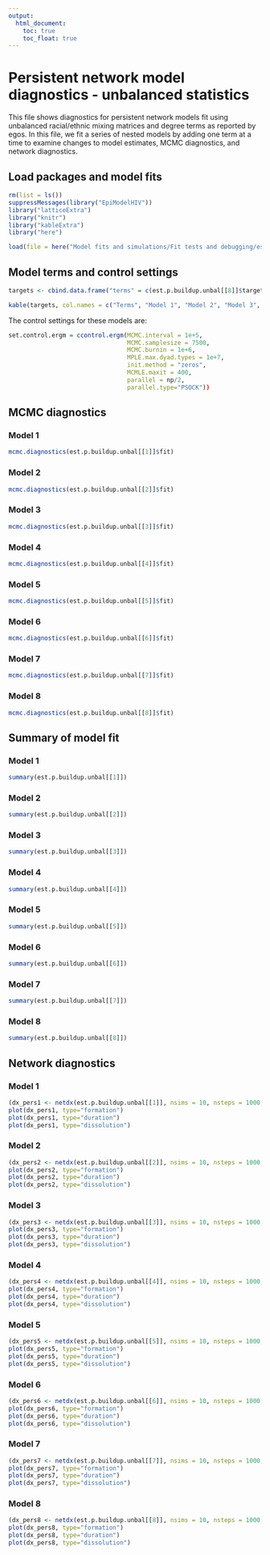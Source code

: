 ```yaml
---
output:
  html_document:
    toc: true
    toc_float: true
---
```

# Persistent network model diagnostics - unbalanced statistics 
This file shows diagnostics for persistent network models fit using unbalanced racial/ethnic mixing matrices and degree terms as reported by egos. In this file, we fit a series of nested models by adding one term at a time to examine changes to model estimates, MCMC diagnostics, and network diagnostics.

## Load packages and model fits
```r
rm(list = ls())
suppressMessages(library("EpiModelHIV"))
library("latticeExtra")
library("knitr")
library("kableExtra")
library("here")

load(file = here("Model fits and simulations/Fit tests and debugging/est/fit.p.buildup.unbal.rda"))

```

## Model terms and control settings

```r
targets <- cbind.data.frame("terms" = c(est.p.buildup.unbal[[8]]$target.stats.names, "degrange", "nodematch.role.class.I", "nodematch.role.class.R"), "stats.1" = round(c(est.p.buildup.unbal[[1]]$target.stats[1], rep(NA,11), est.p.buildup.unbal[[1]]$target.stats[2], -Inf, -Inf),1), "stats.2" = round(c(est.p.buildup.unbal[[2]]$target.stats[1], rep(NA,1), est.p.buildup.unbal[[2]]$target.stats[2:3], rep(NA,8), est.p.buildup.unbal[[2]]$target.stats[4], -Inf, -Inf),1), "stats.3" = round(c(est.p.buildup.unbal[[3]]$target.stats[1], rep(NA,1), est.p.buildup.unbal[[3]]$target.stats[2:3], rep(NA,3), est.p.buildup.unbal[[3]]$target.stats[4:6], rep(NA,2), est.p.buildup.unbal[[3]]$target.stats[7], -Inf, -Inf),1), "stats.4" = round(c(est.p.buildup.unbal[[4]]$target.stats[1:4], rep(NA,3), est.p.buildup.unbal[[4]]$target.stats[5:7], rep(NA,2), est.p.buildup.unbal[[4]]$target.stats[8], -Inf, -Inf),1), "stats.5" = round(c(est.p.buildup.unbal[[5]]$target.stats[1:6], rep(NA,1), est.p.buildup.unbal[[5]]$target.stats[7:9], rep(NA,2), est.p.buildup.unbal[[5]]$target.stats[10], -Inf, -Inf),1), "stats.6" = round(c(est.p.buildup.unbal[[6]]$target.stats[1:6], rep(NA,1), est.p.buildup.unbal[[6]]$target.stats[7:9], rep(NA,1), est.p.buildup.unbal[[6]]$target.stats[c(10,11)],  -Inf, -Inf),1), "stats.7" = round(c(est.p.buildup.unbal[[7]]$target.stats[1:10], rep(NA,1), est.p.buildup.unbal[[7]]$target.stats[c(11,12)], -Inf, -Inf),1), "stats.8" = round(c(est.p.buildup.unbal[[8]]$target.stats, -Inf, -Inf),1))

kable(targets, col.names = c("Terms", "Model 1", "Model 2", "Model 3", "Model 4", "Model 5", "Model 6", "Model 7", "Model 8"), caption="Model terms and target statistics") %>% kable_styling(full_width=F, position="center")
```

The control settings for these models are:
```r
set.control.ergm = ccontrol.ergm(MCMC.interval = 1e+5,
                                 MCMC.samplesize = 7500,
                                 MCMC.burnin = 1e+6,
                                 MPLE.max.dyad.types = 1e+7,
                                 init.method = "zeros",
                                 MCMLE.maxit = 400,
                                 parallel = np/2,
                                 parallel.type="PSOCK"))
```

## MCMC diagnostics

### Model 1
```r
mcmc.diagnostics(est.p.buildup.unbal[[1]]$fit)
```

### Model 2
```r
mcmc.diagnostics(est.p.buildup.unbal[[2]]$fit)
```

### Model 3
```r
mcmc.diagnostics(est.p.buildup.unbal[[3]]$fit)
```

### Model 4
```r
mcmc.diagnostics(est.p.buildup.unbal[[4]]$fit)
```

### Model 5
```r
mcmc.diagnostics(est.p.buildup.unbal[[5]]$fit)
```

### Model 6
```r
mcmc.diagnostics(est.p.buildup.unbal[[6]]$fit)
```

### Model 7
```r
mcmc.diagnostics(est.p.buildup.unbal[[7]]$fit)
```

### Model 8
```r
mcmc.diagnostics(est.p.buildup.unbal[[8]]$fit)
```


## Summary of model fit

### Model 1
```r
summary(est.p.buildup.unbal[[1]])
```

### Model 2
```r
summary(est.p.buildup.unbal[[2]])
```

### Model 3
```r
summary(est.p.buildup.unbal[[3]])
```

### Model 4
```r
summary(est.p.buildup.unbal[[4]])
```

### Model 5
```r
summary(est.p.buildup.unbal[[5]])
```

### Model 6
```r
summary(est.p.buildup.unbal[[6]])
```

### Model 7
```r
summary(est.p.buildup.unbal[[7]])
```

### Model 8
```r
summary(est.p.buildup.unbal[[8]])
```


## Network diagnostics

### Model 1
```r
(dx_pers1 <- netdx(est.p.buildup.unbal[[1]], nsims = 10, nsteps = 1000, ncores = 4, nwstats.formula = est.p.buildup.unbal[[8]]$formation, set.control.stergm = control.simulate.network(MCMC.burnin.min = 1e+6, MCMC.burnin.max = 1e+6)))
plot(dx_pers1, type="formation")
plot(dx_pers1, type="duration")
plot(dx_pers1, type="dissolution")
```

### Model 2
```r
(dx_pers2 <- netdx(est.p.buildup.unbal[[2]], nsims = 10, nsteps = 1000, ncores = 4, nwstats.formula = est.p.buildup.unbal[[8]]$formation))
plot(dx_pers2, type="formation")
plot(dx_pers2, type="duration")
plot(dx_pers2, type="dissolution")
```

### Model 3
```r
(dx_pers3 <- netdx(est.p.buildup.unbal[[3]], nsims = 10, nsteps = 1000, ncores = 4, nwstats.formula = est.p.buildup.unbal[[8]]$formation, set.control.stergm = control.simulate.network(MCMC.burnin.min = 1e+6, MCMC.burnin.max = 1e+6)))
plot(dx_pers3, type="formation")
plot(dx_pers3, type="duration")
plot(dx_pers3, type="dissolution")
```

### Model 4
```r
(dx_pers4 <- netdx(est.p.buildup.unbal[[4]], nsims = 10, nsteps = 1000, ncores = 4, nwstats.formula = est.p.buildup.unbal[[8]]$formation, set.control.stergm = control.simulate.network(MCMC.burnin.min = 1e+6, MCMC.burnin.max = 1e+6)))
plot(dx_pers4, type="formation")
plot(dx_pers4, type="duration")
plot(dx_pers4, type="dissolution")
```

### Model 5
```r
(dx_pers5 <- netdx(est.p.buildup.unbal[[5]], nsims = 10, nsteps = 1000, ncores = 4, nwstats.formula = est.p.buildup.unbal[[8]]$formation, set.control.stergm = control.simulate.network(MCMC.burnin.min = 1e+6, MCMC.burnin.max = 1e+6)))
plot(dx_pers5, type="formation")
plot(dx_pers5, type="duration")
plot(dx_pers5, type="dissolution")
```

### Model 6
```r
(dx_pers6 <- netdx(est.p.buildup.unbal[[6]], nsims = 10, nsteps = 1000, ncores = 4, nwstats.formula = est.p.buildup.unbal[[8]]$formation, set.control.stergm = control.simulate.network(MCMC.burnin.min = 1e+6, MCMC.burnin.max = 1e+6)))
plot(dx_pers6, type="formation")
plot(dx_pers6, type="duration")
plot(dx_pers6, type="dissolution")
```

### Model 7
```r
(dx_pers7 <- netdx(est.p.buildup.unbal[[7]], nsims = 10, nsteps = 1000, ncores = 4, nwstats.formula = est.p.buildup.unbal[[8]]$formation, set.control.stergm = control.simulate.network(MCMC.burnin.min = 1e+6, MCMC.burnin.max = 1e+6)))
plot(dx_pers7, type="formation")
plot(dx_pers7, type="duration")
plot(dx_pers7, type="dissolution")
```

### Model 8
```r
(dx_pers8 <- netdx(est.p.buildup.unbal[[8]], nsims = 10, nsteps = 1000, ncores = 4, set.control.stergm = control.simulate.network(MCMC.burnin.min = 1e+6, MCMC.burnin.max = 1e+6)))
plot(dx_pers8, type="formation")
plot(dx_pers8, type="duration")
plot(dx_pers8, type="dissolution")
```

